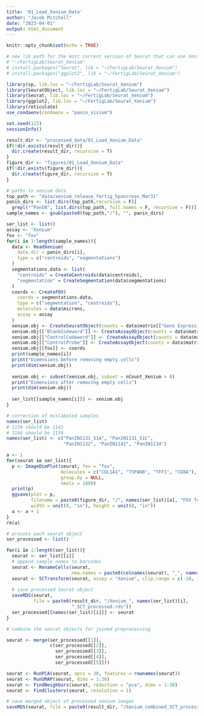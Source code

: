 ```yaml
---
title: '01_Load_Xenium_Data'
author: "Jacob Mitchell"
date: "2023-04-01"
output: html_document
---
```


```r
knitr::opts_chunk$set(echo = TRUE)
```

```r
# new lib path for the most current version of Seurat that can use Xenium data
# "~/FertigLab/Seurat_Xenium"
# install.packages("Seurat", lib = "~/FertigLab/Seurat_Xenium")
# install.packages("ggplot2", lib = "~/FertigLab/Seurat_Xenium")

library(sp, lib.loc = "~/FertigLab/Seurat_Xenium")
library(SeuratObject, lib.loc = "~/FertigLab/Seurat_Xenium")
library(Seurat, lib.loc = "~/FertigLab/Seurat_Xenium")
library(ggplot2, lib.loc = "~/FertigLab/Seurat_Xenium")
library(reticulate)
use_condaenv(condaenv = "panin_visium")

set.seed(123)
sessionInfo()
```

```r
result_dir <- "processed_data/01_Load_Xenium_Data"
if(!dir.exists(result_dir)){
  dir.create(result_dir, recursive = T)
}
figure_dir <- "figures/01_Load_Xenium_Data"
if(!dir.exists(figure_dir)){
  dir.create(figure_dir, recursive = T)
}
```

```r
# paths to xenium data
top_path <- "data/xenium_release_fertig_hpancreas_Mar31"
panin_dirs <- list.dirs(top_path,recursive = F)[
  grepl("^PanIN", list.dirs(top_path, full.names = F, recursive = F))]
sample_names <- gsub(paste0(top_path,"/"), "", panin_dirs)

ser_list <- list()
assay <- "Xenium"
fov <- "fov"
for(i in 1:length(sample_names)){
  data <- ReadXenium(
    data.dir = panin_dirs[i],
    type = c("centroids", "segmentations")
  )
  segmentations.data <- list(
    "centroids" = CreateCentroids(data$centroids),
    "segmentation" = CreateSegmentation(data$segmentations)
  )
  coords <- CreateFOV(
    coords = segmentations.data,
    type = c("segmentation", "centroids"),
    molecules = data$microns,
    assay = assay
  )
  xenium.obj <- CreateSeuratObject(counts = data$matrix[["Gene Expression"]], assay = assay)
  xenium.obj[["BlankCodeword"]] <- CreateAssayObject(counts = data$matrix[["Unassigned Codeword"]]) # changed from source code
  xenium.obj[["ControlCodeword"]] <- CreateAssayObject(counts = data$matrix[["Negative Control Codeword"]])
  xenium.obj[["ControlProbe"]] <- CreateAssayObject(counts = data$matrix[["Negative Control Probe"]])
  xenium.obj[[fov]] <- coords
  print(sample_names[i])
  print("Dimensions before removing empty cells")
  print(dim(xenium.obj))
  
  xenium.obj <- subset(xenium.obj, subset = nCount_Xenium > 0)
  print("Dimensions after removing empty cells")
  print(dim(xenium.obj))
  
  ser_list[[sample_names[i]]] <- xenium.obj
}

# correction of mislabeled samples
names(ser_list)
# 1134 should be 1142
# 1144 should be 1134
names(ser_list) <- c("PanIN1131_S1A", "PanIN1131_S1C",
                     "PanIN1132", "PanIN1142", "PanIN1134")

a <- 1
for(seurat in ser_list){
  p <- ImageDimPlot(seurat, fov = "fov", 
                    molecules = c("COL1A1", "TSPAN8", "TFF1", "CD8A"), 
                    group.by = NULL,
                    nmols = 1000)
  print(p)
  ggsave(plot = p,
         filename = paste0(figure_dir, "/", names(ser_list)[a], "FOV_featureplot.png"),
         width = unit(8, "in"), height = unit(8, "in"))
  a <- a + 1
}
rm(a)

# process each seurat object
ser_processed <- list()

for(i in 1:length(ser_list)){
  seurat <- ser_list[[i]]
  # append sample names to barcodes
  seurat <- RenameCells(seurat,
                        new.names = paste0(colnames(seurat), "_", names(ser_list)[i]))
  seurat <- SCTransform(seurat, assay = "Xenium", clip.range = c(-10, 10), )
  
  # save processed Seurat object
  saveRDS(seurat,
          file = paste0(result_dir, "/Xenium_", names(ser_list)[i],
                        "_SCT_processed.rds"))
  ser_processed[[names(ser_list)[i]]] <- seurat
}

# combine the seurat objects for joined preprocessing

seurat <- merge(ser_processed[[1]],
                c(ser_processed[[2]],
                  ser_processed[[3]],
                  ser_processed[[4]],
                  ser_processed[[5]]))

seurat <- RunPCA(seurat, npcs = 30, features = rownames(seurat))
seurat <- RunUMAP(seurat, dims = 1:30)
seurat <- FindNeighbors(seurat, reduction = "pca", dims = 1:30)
seurat <- FindClusters(seurat, resolution = 1)

# save merged object of processed xenium images
saveRDS(seurat, file = paste0(result_dir, "/Xenium_combined_SCT_processed.rds"))
```

